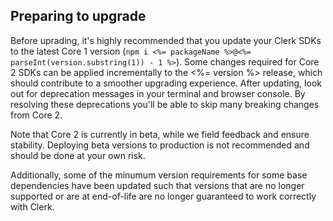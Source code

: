## Preparing to upgrade

Before uprading, it's highly recommended that you update your Clerk SDKs to the latest Core 1 version (`npm i <%= packageName %>@<%= parseInt(version.substring(1)) - 1 %>`). Some changes required for Core 2 SDKs can be applied incrementally to the <%= version %> release, which should contribute to a smoother upgrading experience. After updating, look out for deprecation messages in your terminal and browser console. By resolving these deprecations you'll be able to skip many breaking changes from Core 2.

<Callout>
  Note that Core 2 is currently in beta, while we field feedback and ensure stability. Deploying beta versions to
  production is not recommended and should be done at your own risk.
</Callout>

Additionally, some of the minumum version requirements for some base dependencies have been updated such that versions that are no longer supported or are at end-of-life are no longer guaranteed to work correctly with Clerk.
